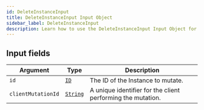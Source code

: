 ```yaml
---
id: DeleteInstanceInput
title: DeleteInstanceInput Input Object
sidebar_label: DeleteInstanceInput
description: Learn how to use the DeleteInstanceInput Input Object for 's API.
---
```


## Input fields

| Argument           | Type                                     | Description                                                 |
| ------------------ | ---------------------------------------- | ----------------------------------------------------------- |
| `id`               | [`ID`](api/schema/scalar/ID.mdx)         | The ID of the Instance to mutate.                           |
| `clientMutationId` | [`String`](api/schema/scalar/String.mdx) | A unique identifier for the client performing the mutation. |

